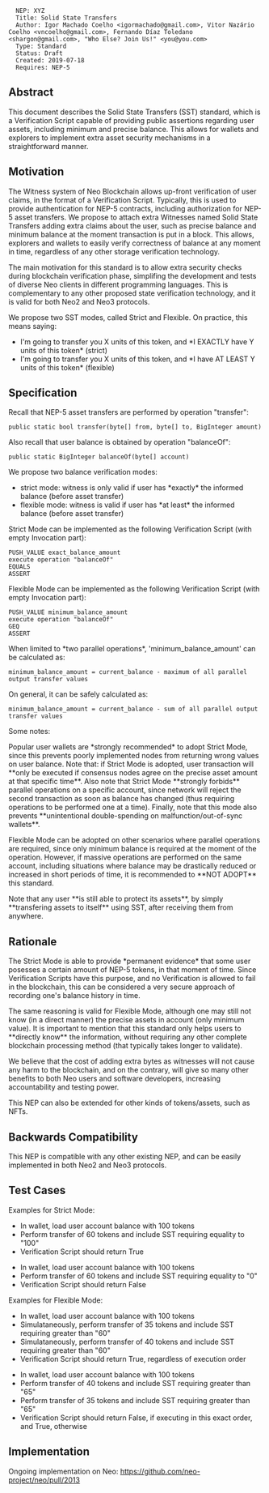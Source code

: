 <pre>
  NEP: XYZ
  Title: Solid State Transfers
  Author: Igor Machado Coelho <igormachado@gmail.com>, Vitor Nazário Coelho <vncoelho@gmail.com>, Fernando Díaz Toledano <shargon@gmail.com>, "Who Else? Join Us!" <you@you.com>
  Type: Standard
  Status: Draft
  Created: 2019-07-18
  Requires: NEP-5
</pre>

==Abstract==

This document describes the Solid State Transfers (SST) standard, which is a Verification Script
capable of providing public assertions regarding user assets, including minimum and precise balance.
This allows for wallets and explorers to implement extra asset security mechanisms in a straightforward manner.

==Motivation==

The Witness system of Neo Blockchain allows up-front verification of user claims, in the format of a Verification Script.
Typically, this is used to provide authentication for NEP-5 contracts, including authorization for NEP-5 asset transfers.
We propose to attach extra Witnesses named Solid State Transfers adding extra claims about the user, 
such as precise balance and minimum balance at the moment transaction is put in a block.
This allows, explorers and wallets to easily verify correctness of balance at any moment in time, regardless of any other
storage verification technology. 

The main motivation for this standard is to allow extra security checks during blockchain verification phase, simplifing the development
and tests of diverse Neo clients in different programming languages.
This is complementary to any other proposed state verification technology, and it is valid for both Neo2 and Neo3 protocols.

We propose two SST modes, called Strict and Flexible.
On practice, this means saying:

* I'm going to transfer you X units of this token, and *I EXACTLY have Y units of this token* (strict)
* I'm going to transfer you X units of this token, and *I have AT LEAST Y units of this token* (flexible)

==Specification==

Recall that NEP-5 asset transfers are performed by operation "transfer":

<pre>
public static bool transfer(byte[] from, byte[] to, BigInteger amount)
</pre>

Also recall that user balance is obtained by operation "balanceOf":

<pre>
public static BigInteger balanceOf(byte[] account)
</pre>

We propose two balance verification modes:
* strict mode: witness is only valid if user has *exactly* the informed balance (before asset transfer)
* flexible mode: witness is valid if user has *at least* the informed balance (before asset transfer)

Strict Mode can be implemented as the following Verification Script (with empty Invocation part):

<code>
PUSH_VALUE exact_balance_amount<br>
execute operation "balanceOf"<br>
EQUALS<br>
ASSERT<br>
</code>

Flexible Mode can be implemented as the following Verification Script (with empty Invocation part):

<code>
PUSH_VALUE minimum_balance_amount<br>
execute operation "balanceOf"<br>
GEQ<br>
ASSERT<br>
</code>

When limited to *two parallel operations*, 'minimum_balance_amount' can be calculated as:

<code>
minimum_balance_amount = current_balance - maximum of all parallel output transfer values
</code>

On general, it can be safely calculated as:

<code>
minimum_balance_amount = current_balance - sum of all parallel output transfer values
</code>

Some notes:

Popular user wallets are *strongly recommended* to adopt Strict Mode, since this prevents poorly implemented nodes
from returning wrong values on user balance. Note that: if Strict Mode is adopted, user transaction will **only be executed
if consensus nodes agree on the precise asset amount at that specific time**.
Also note that Strict Mode **strongly forbids** parallel operations on a specific account, since network will reject the second
transaction as soon as balance has changed (thus requiring operations to be performed one at a time).
Finally, note that this mode also prevents **unintentional double-spending on malfunction/out-of-sync wallets**.

Flexible Mode can be adopted on other scenarios where parallel operations are required, since only minimum balance is required
at the moment of the operation. However, if massive operations are performed on the same account, including situations where balance
may be drastically reduced or increased in short periods of time, it is recommended to **NOT ADOPT** this standard.

Note that any user **is still able to protect its assets**, by simply **transfering assets to itself** using SST, after receiving them from anywhere.

==Rationale==

The Strict Mode is able to provide *permanent evidence* that some user posesses a certain amount of NEP-5 tokens, in that moment of time.
Since Verification Scripts have this purpose, and no Verification is allowed to fail in the blockchain, this can be considered a very secure
approach of recording one's balance history in time.

The same reasoning is valid for Flexible Mode, although one may still not know (in a direct manner) the precise assets in account (only minimum value).
It is important to mention that this standard only helps users to **directly know** the information, without requiring any other complete blockchain processing
method (that typically takes longer to validate).

We believe that the cost of adding extra bytes as witnesses will not cause any harm to the blockchain, and on the contrary, will give so many other benefits 
to both Neo users and software developers, increasing accountability and testing power.

This NEP can also be extended for other kinds of tokens/assets, such as NFTs.

==Backwards Compatibility==

This NEP is compatible with any other existing NEP, and can be easily implemented in both Neo2 and Neo3 protocols.

==Test Cases==

Examples for Strict Mode:

* In wallet, load user account balance with 100 tokens
* Perform transfer of 60 tokens and include SST requiring equality to "100"
* Verification Script should return True

* In wallet, load user account balance with 100 tokens
* Perform transfer of 60 tokens and include SST requiring equality to "0"
* Verification Script should return False

Examples for Flexible Mode:

* In wallet, load user account balance with 100 tokens
* Simulataneously, perform transfer of 35 tokens and include SST requiring greater than "60"
* Simulataneously, perform transfer of 40 tokens and include SST requiring greater than "60"
* Verification Script should return True, regardless of execution order

* In wallet, load user account balance with 100 tokens
* Perform transfer of 40 tokens and include SST requiring greater than "65"
* Perform transfer of 35 tokens and include SST requiring greater than "65"
* Verification Script should return False, if executing in this exact order, and True, otherwise


==Implementation==

Ongoing implementation on Neo: https://github.com/neo-project/neo/pull/2013